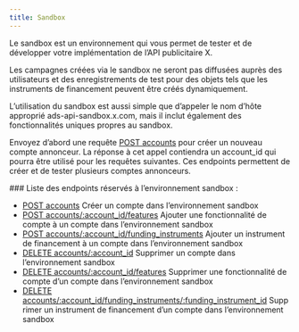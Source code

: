 ```yaml
---
title: Sandbox
---
```


Le sandbox est un environnement qui vous permet de tester et de développer votre implémentation de l’API publicitaire X.

Les campagnes créées via le sandbox ne seront pas diffusées auprès des utilisateurs et des enregistrements de test pour des objets tels que les instruments de financement peuvent être créés dynamiquement.

L’utilisation du sandbox est aussi simple que d’appeler le nom d’hôte approprié ads-api-sandbox.x.com, mais il inclut également des fonctionnalités uniques propres au sandbox.

Envoyez d’abord une requête [POST accounts](/fr/x-ads-api/campaign-management#post-accounts) pour créer un nouveau compte annonceur. La réponse à cet appel contiendra un account\_id qui pourra être utilisé pour les requêtes suivantes. Ces endpoints permettent de créer et de tester plusieurs comptes annonceurs.

<div id="sandbox-only-endpoint-list">
  ### Liste des endpoints réservés à l’environnement sandbox :
</div>

- [POST accounts](/fr/x-ads-api/campaign-management#post-accounts) Créer un compte dans l’environnement sandbox
- [POST accounts/:account\_id/features](/fr/x-ads-api/campaign-management#post-accounts-account-id-features) Ajouter une fonctionnalité de compte à un compte dans l’environnement sandbox
- [POST accounts/:account\_id/funding\_instruments](/fr/x-ads-api/campaign-management#post-accounts-account-id-funding-instruments) Ajouter un instrument de financement à un compte dans l’environnement sandbox
- [DELETE accounts/:account\_id](/fr/x-ads-api/campaign-management#delete-accounts-account-id) Supprimer un compte dans l’environnement sandbox
- [DELETE accounts/:account\_id/features](/fr/x-ads-api/campaign-management#delete-accounts-account-id-features) Supprimer une fonctionnalité de compte d’un compte dans l’environnement sandbox
- [DELETE accounts/:account\_id/funding\_instruments/:funding\_instrument\_id](/fr/x-ads-api/campaign-management#delete-accounts-account-id-funding-instruments-funding-instrument-id) Supprimer un instrument de financement d’un compte dans l’environnement sandbox